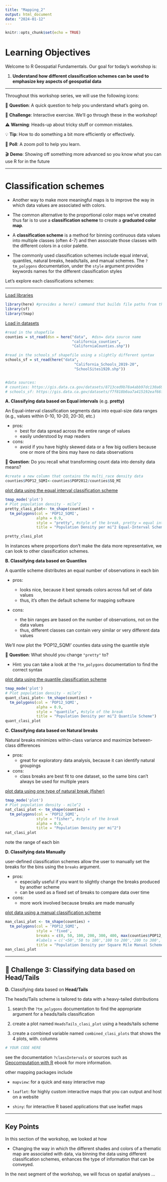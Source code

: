```yaml
---
title: "Mapping_2"
output: html_document
date: "2024-01-12"
---
```


```r
knitr::opts_chunk$set(echo = TRUE)
```

# Learning Objectives

Welcome to R Geospatial Fundamentals. Our goal for today's workshop is:

1.  **Understand how different classification schemes can be used to emphasize key aspects of geospatial data**

------------------------------------------------------------------------

Throughout this workshop series, we will use the following icons:

🔔 **Question**: A quick question to help you understand what's going on.

🥊 **Challenge**: Interactive exercise. We'll go through these in the workshop!

⚠️ **Warning**: Heads-up about tricky stuff or common mistakes.

💡 **Tip**: How to do something a bit more efficiently or effectively.

📝 **Poll**: A zoom poll to help you learn.

🎬 **Demo**: Showing off something more advanced so you know what you can use R for in the future

------------------------------------------------------------------------

# Classification schemes

-   Another way to make more meaningful maps is to improve the way in which data values are associated with colors.

-   The common alternative to the proportional color maps we've created thus far is to use a **classification scheme** to create a **graduated color map**.

-   A **classification scheme** is a method for binning continuous data values into multiple classes (often 4-7) and then associate those classes with the different colors in a color palette.

-   The commonly used classification schemes include equal interval, quantiles, natural breaks, heads/tails, and manual schemes. The `?tm_polygons` documentation, under the `style` argument provides keywords names for the different classification styles

Let's explore each classifications schemes:

------------------------------------------------------------------------

[Load libraries]{.underline}

```r

library(here) #provides a here() command that builds file paths from the project directory
library(sf)
library(tmap)
```

[Load in datasets]{.underline}

```r

#read in the shapefile
counties = st_read(dsn = here("data",  #dsn= data source name
                              "california_counties", 
                              "CaliforniaCounties.shp"))

#read in the schools_sf shapefile using a slightly different syntax
schools_sf = st_read(here("data",
                               "California_Schools_2019-20",
                               "SchoolSites1920.shp"))


#data sources: 
# counties: https://gis.data.ca.gov/datasets/8713ced9b78a4abb97dc130a691a8695 
# schools_sf: https://gis.data.ca.gov/datasets/f7f818b0aa7a415192eaf66f192bc9cc
```

**A. Classifying data based on Equal intervals** (e.g. **pretty)**

An Equal-interval classification segments data into equal-size data ranges (e.g., values within 0-10, 10-20, 20-30, etc.)

-   pros:
    -   best for data spread across the entire range of values
    -   easily understood by map readers
-   cons:
    -   avoid if you have highly skewed data or a few big outliers because one or more of the bins may have no data observations

🔔 **Question**: Do you recall what transforming count data into density data means?

```r

#create a new column that contains the multi_race density data
counties$POP12_SQMI<-counties$POP2012/counties$SQ_MI
```

[plot data using the equal interval classification scheme]{.underline}

```r
tmap_mode('plot')
# Plot population density - mile^2
pretty_clasi_plot<- tm_shape(counties) + 
  tm_polygons(col = 'POP12_SQMI',
              alpha = 0.9,
              style = "pretty", #style of the break, pretty = equal interval
              title = "Population Density per mi^2 Equal-Interval Scheme")

pretty_clasi_plot
```

In instances where proportions don't make the data more representative, we can look to other classification schemes.

**B. Classifying data based on Quantiles**

A quantile scheme distributes an equal number of observations in each bin

-   pros:

    -   looks nice, because it best spreads colors across full set of data values
    -   thus, it's often the default scheme for mapping software

-   cons:

    -   the bin ranges are based on the number of observations, not on the data values
    -   thus, different classes can contain very similar or very different data values

We'll now plot the 'POP12_SQMI' counties data using the quantile style

🔔 **Question**: What should you change `"pretty"` to?

-   Hint: you can take a look at the `?tm_polygons` documentation to find the correct syntax

[plot data using the quantile classification scheme]{.underline}

```r

tmap_mode('plot')
# Plot population density - mile^2
quant_clasi_plot<- tm_shape(counties) + 
  tm_polygons(col = 'POP12_SQMI',
              alpha = 0.9,
              style = "quantile", #style of the break
              title = "Population Density per mi^2 Quantile Scheme") 
quant_clasi_plot
```

**C. Classifying data based on Natural breaks**

Natural breaks minimizes within-class variance and maximize between-class differences

-   pros:
    -   great for exploratory data analysis, because it can identify natural groupings
-   cons:
    -   class breaks are best fit to one dataset, so the same bins can't always be used for multiple years

[plot data using one type of natural break (fisher)]{.underline}

```r
tmap_mode('plot')
# Plot population density - mile^2
nat_clasi_plot <- tm_shape(counties) + 
  tm_polygons(col = 'POP12_SQMI',
              style = "fisher", #style of the break
              alpha = 0.9,
              title = "Population Density per mi^2")
nat_clasi_plot
```

note the range of each bin

**D. Classifying data Manually**

user-defined classification schemes allow the user to manually set the breaks for the bins using the `breaks` argument.

-   pros:
    -   especially useful if you want to slightly change the breaks produced by another scheme
    -   can be used as a fixed set of breaks to compare data over time
-   cons:
    -   more work involved because breaks are made manually

[plot data using a manual classification scheme]{.underline}

```r

man_clasi_plot <- tm_shape(counties) + 
  tm_polygons(col = 'POP12_SQMI',
              style = 'fixed',
              breaks = c(0, 50, 100, 200, 300, 400, max(counties$POP12_SQMI)),
              #labels = c('<50','50 to 100','100 to 200','200 to 300','300 to 400','>400'),
              title = "Population Density per Square Mile Manual Scheme")
man_clasi_plot
```

------------------------------------------------------------------------

## 🥊 Challenge 3: Classifying data based on **Head/Tails**

**D.** Classifying data based on **Head/Tails**

The heads/Tails scheme is tailored to data with a heavy-tailed distributions

1.  search the `?tm_polygons` documentation to find the appropriate argument for a heads/tails classification

2.  create a plot named `HeadsTails_clasi_plot` using a heads/tails scheme

3.  create a combined variable named `combined_clasi_plots` that shows the 4 plots, with. columns

```r

# YOUR CODE HERE
```

see the documentation `?classIntervals` or sources such as [Geocomputation with R](https://geocompr.robinlovelace.net/adv-map.html) ebook for more information.

other mapping packages include

-   `mapview`: for a quick and easy interactive map

-   `leaflet`: for highly custom interactive maps that you can output and host on a website

-   `shiny`: for interactive R based applications that use leaflet maps

------------------------------------------------------------------------

## Key Points

In this section of the workshop, we looked at how

-   Changing the way in which the different shades and colors of a thematic map are associated with data, via binning the data using different classification schemes, enhances the type of information that can be conveyed.

In the next segment of the workshop, we will focus on spatial analyses ...
